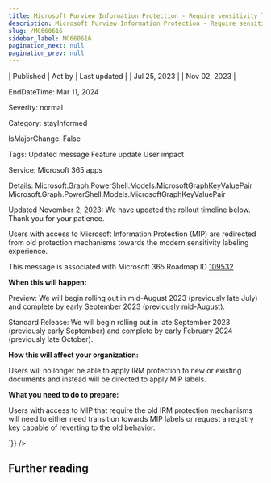 ```yaml
---
title: Microsoft Purview Information Protection - Require sensitivity label to restrict permissions
description: Microsoft Purview Information Protection - Require sensitivity label to restrict permissions
slug: /MC660616
sidebar_label: MC660616
pagination_next: null
pagination_prev: null
---
```



| Published | Act by | Last updated |
| Jul 25, 2023 |  | Nov 02, 2023 |

EndDateTime: Mar 11, 2024

Severity: normal

Category: stayInformed

IsMajorChange: False

Tags: Updated message Feature update User impact

Service: Microsoft 365 apps

Details: Microsoft.Graph.PowerShell.Models.MicrosoftGraphKeyValuePair Microsoft.Graph.PowerShell.Models.MicrosoftGraphKeyValuePair

<div dangerouslySetInnerHTML={{__html:`
<p>Updated November 2, 2023: We have updated the rollout timeline below. Thank you for your patience.</p><p>Users with access to Microsoft Information Protection (MIP) are redirected from old protection mechanisms towards the modern sensitivity labeling experience.</p><p>This message is associated with Microsoft 365 Roadmap ID <a href="https://www.microsoft.com/microsoft-365/roadmap?filters=&amp;searchterms=109532" target="_blank">109532</a></p><p><b>When this will happen:</b></p><p>Preview: We will begin rolling out in mid-August 2023 (previously late July) and complete by early September 2023 (previously mid-August).</p><p>Standard Release: We will begin rolling out in late September 2023 (previously early September) and complete by early February 2024 (previously late October).</p><p><b>How this will affect your organization:</b></p><p>Users will no longer be able to apply IRM protection to new or existing documents and instead will be directed to apply MIP labels.</p><p><b>What you need to do to prepare:</b></p><p>Users with access to MIP that require the old IRM protection mechanisms will need to either need transition towards MIP labels or request a registry key capable of reverting to the old behavior.</p>
`}} />

## Further reading
